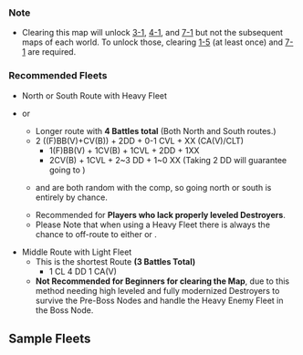 {{Map/Header}}
{{Map/Info
|en = Okinoshima Island
|jp = 沖ノ島海域
|romaji = Okinoshima-kaiiki
|exp_hq = 120
|exp_hq_boss = 1740
|strategy_name = [[wikipedia:Battle_of_the_Philippine_Sea|Operation A-Go: The Fleet's Decisive Battle]]
|strategy_name_ja = あ号艦隊決戦
|strategy_info = On Okinoshima Island,  we will intercept a powerful enemy carrier task force which has invaded there. Defeat them completely with your fleet's full-power sortie! 
|strategy_info_ja = 沖ノ島海域に襲来した有力な敵機動部隊を迎撃する。艦隊全力出撃で、これを捕捉撃滅せよ！
}}
{{MapBranchingTable
|id = 2-4
|B -> C/storm,G/resource=
*Meet '''ANY''' of the following to go to C
**(F)BB(V)+CV(L/B) ≥ 5
**CV(L/B) ≥ 3 '''AND''' DD ≤ 2
**(F)BB(V)+CV(B) ≥ 3 '''AND''' DD ≤ 2
*Meet '''ALL''' of the following to go to G
**No (F)BB(V), CV(L/B), AV, CLT or SS(V)
**CL = 1
**DD ≥ 4
**Amount of ships in fleet = 6
*Otherwise, random routing

|C/storm -> F,G/resource=
*Go to G if fleet contains AO
*Otherwise, random routing

|F -> A/resource, J/empty=
*Go to A if fleet contains no CVL '''AND''' DD ≤ 1
*Otherwise, random routing

|H/empty -> I,L=
*Meet '''ALL''' of the following requirements to go to L:
**Your fleet must contain 6 ships.
**DD ≥ 4
**CL+CT ≤ 2
**CA(V) ≤ 1
**No other ship types are allowed.
*Otherwise, go to I.

|I -> E,K/empty=
*Random routing
**If fleet contains CL '''AND''' CVL, 90% K
**If fleet contains CVL, 80% K
**If fleet contains CL, 75% K
**Otherwise, more likely to go to E

|J/empty -> L,M=
*Meet '''ANY''' of the following to go to L
**(F)BB(V)+CV(L/B) ≥ 4
**No CV(B)
*Meet '''ANY''' of the following to go to M
**(F)BB(V)+CV(L/B) = 3
**CV(B) = 2
*Otherwise, random routing

|K/empty -> L,N/resource,O/empty=
*Random routing, with higher chance of going to N if fleet contains AV or AS
*Go to L if DD ≥ 2
*Otherwise, random routing between L and O
**If fleet contains DD, you will more likely to go to L
**If fleet doesn't contain DD, you will more likely to go to O

|L -> M=
*(F)BB(V)+CV(L/B) ≥ 4
*Random routing if you don't meet any conditions
|L -> P=
*(F)BB(V)+CV(B) ≤ 2
*Random routing if you don't meet any conditions
}}

===Note===
*Clearing this map will unlock [[World_3/3-1|3-1]], [[World_4/4-1|4-1]], and [[World_7/7-1|7-1]] but not the subsequent maps of each world. To unlock those, clearing [[World_1/1-5|1-5]] (at least once) and [[World_7/7-1|7-1]] are required.
===Recommended Fleets===

*North or South Route with Heavy Fleet
*{{Event/Route|B|red|C|magenta|F|red|J|blue|M|red|P|red}} or {{Event/Route|B|red|C|magenta|G|green|H|blue|I|red|K|blue|L|red|P|red}}
**Longer route with '''4 Battles total''' (Both North and South routes.)
**2 ((F)BB(V)+CV(B)) + 2DD + 0-1 CVL + XX (CA(V)/CLT)
***1(F)BB(V) + 1CV(B) + 1CVL + 2DD + 1XX
***2CV(B) + 1CVL + 2~3 DD + 1~0 XX (Taking 2 DD will guarantee going to {{Event/Route|C|magenta}})
**{{Event/Route|C|magenta}} and {{Event/Route|G|green}} are both random with the comp, so going north or south is entirely by chance.
**Recommended for '''Players who lack properly leveled Destroyers'''.
**Please Note that when using a Heavy Fleet there is always the chance to off-route to either {{Event/Route|A|green}} or {{Event/Route|E|red}}.


*Middle Route with Light Fleet {{Event/Route|B|red|G|green|H|blue|L|red|P|red}}
**This is the shortest Route '''(3 Battles Total)'''
***1 CL 4 DD 1 CA(V)
**'''Not Recommended for Beginners for clearing the Map''', due to this method needing high leveled and fully modernized Destroyers to survive the Pre-Boss Nodes and handle the Heavy Enemy Fleet in the Boss Node.

==Sample Fleets==
{{Section|no_clear=true}}
{{Fleets
|!North/South Route
|!!Example 1
|-|Hiei/Kai|35.6cm Twin Gun Mount|35.6cm Twin Gun Mount|Type 0 Reconnaissance Seaplane|Type 91 Armor Piercing Shell
|-|Akagi/Kai|Type 97 Torpedo Bomber|Type 99 Dive Bomber|Type 0 Fighter Model 52|Type 0 Fighter Model 21
|-|Junyou/Kai|Type 97 Torpedo Bomber|Type 99 Dive Bomber|Type 0 Fighter Model 52|Type 0 Fighter Model 21
|-|Kitakami/Kai|20.3cm Twin Gun Mount|20.3cm Twin Gun Mount|Type A Kouhyouteki
|-|Yuudachi/Kai|10cm Twin High-angle Gun Mount|10cm Twin High-angle Gun Mount|Type 13 Air Radar
|-|Shigure/Kai|10cm Twin High-angle Gun Mount|10cm Twin High-angle Gun Mount|Type 13 Air Radar
|!!Example 2
|-|Hiyou/Kai|Type 97 Torpedo Bomber|Type 99 Dive Bomber|Type 0 Fighter Model 52|Type 0 Fighter Model 21
|-|Akagi/Kai|Type 97 Torpedo Bomber|Type 99 Dive Bomber|Type 0 Fighter Model 52|Type 0 Fighter Model 21
|-|Kaga/Kai|Type 97 Torpedo Bomber|Type 99 Dive Bomber|Type 0 Fighter Model 52|Type 0 Fighter Model 21
|-|Ooi/Kai|20.3cm Twin Gun Mount|20.3cm Twin Gun Mount|Type A Kouhyouteki
|-|Hibiki/Kai|10cm Twin High-angle Gun Mount|10cm Twin High-angle Gun Mount|Type 13 Air Radar
|-|Akatsuki/Kai|10cm Twin High-angle Gun Mount|10cm Twin High-angle Gun Mount|Type 13 Air Radar
|!Middle Route
|!!Example 1
|-|Abukuma/Kai Ni|15.5cm Triple Gun Mount|15.5cm Triple Gun Mount|Type A Kouhyouteki
|-|Akatsuki/Kai Ni|12.7cm Twin Gun Mount|12.7cm Twin Gun Mount Model B Kai 2|Type 22 Surface Radar
|-|Hibiki/Kai Ni|10cm Twin High-angle Gun Mount + Anti-Aircraft Fire Director|10cm Twin High-angle Gun Mount + Anti-Aircraft Fire Director|Type 13 Air Radar Kai
|-|Inazuma/Kai|12.7cm Twin Gun Mount|12.7cm Twin Gun Mount|Type 22 Surface Radar
|-|Ikazuchi/Kai|12.7cm Twin Gun Mount|12.7cm Twin Gun Mount|Type 22 Surface Radar
|-|Mogami/Kai|20.3cm Twin Gun Mount|20.3cm Twin Gun Mount|Type 0 Reconnaissance Seaplane|Type 2 Seaplane Fighter Kai
}}
{{SectionEnd}}
{{Clear}}
{{Map/Footer}}